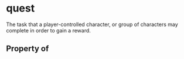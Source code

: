 # quest

The task that a player-controlled character, or group of characters may complete in order to gain a reward.

## Property of



